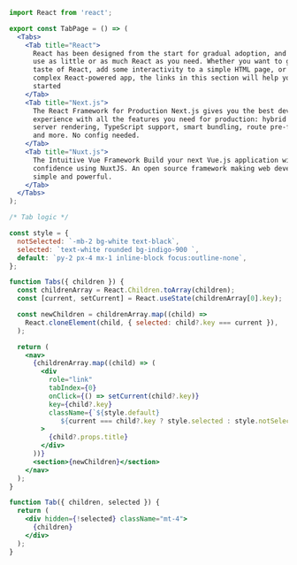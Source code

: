 ```jsx
import React from 'react';

export const TabPage = () => (
  <Tabs>
    <Tab title="React">
      React has been designed from the start for gradual adoption, and you can
      use as little or as much React as you need. Whether you want to get a
      taste of React, add some interactivity to a simple HTML page, or start a
      complex React-powered app, the links in this section will help you get
      started
    </Tab>
    <Tab title="Next.js">
      The React Framework for Production Next.js gives you the best developer
      experience with all the features you need for production: hybrid static &
      server rendering, TypeScript support, smart bundling, route pre-fetching,
      and more. No config needed.
    </Tab>
    <Tab title="Nuxt.js">
      The Intuitive Vue Framework Build your next Vue.js application with
      confidence using NuxtJS. An open source framework making web development
      simple and powerful.
    </Tab>
  </Tabs>
);

/* Tab logic */

const style = {
  notSelected: `-mb-2 bg-white text-black`,
  selected: `text-white rounded bg-indigo-900 `,
  default: `py-2 px-4 mx-1 inline-block focus:outline-none`,
};

function Tabs({ children }) {
  const childrenArray = React.Children.toArray(children);
  const [current, setCurrent] = React.useState(childrenArray[0].key);

  const newChildren = childrenArray.map((child) =>
    React.cloneElement(child, { selected: child?.key === current }),
  );

  return (
    <nav>
      {childrenArray.map((child) => (
        <div
          role="link"
          tabIndex={0}
          onClick={() => setCurrent(child?.key)}
          key={child?.key}
          className={`${style.default} 
             ${current === child?.key ? style.selected : style.notSelected}`}
        >
          {child?.props.title}
        </div>
      ))}
      <section>{newChildren}</section>
    </nav>
  );
}

function Tab({ children, selected }) {
  return (
    <div hidden={!selected} className="mt-4">
      {children}
    </div>
  );
}
```
